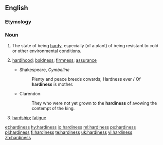 ==English==

===Etymology===
{{suffix|hardy|ness|lang=en}}

===Noun===
{{wikipedia|hardiness (plants)}}
{{en-noun|~|es}}

# The state of being [[hardy]], especially (of a plant) of being resistant to cold or other environmental conditions.
# {{context|obsolete|lang=en}} [[hardihood]]; [[boldness]]; [[firmness]]; [[assurance]]
#* Shakespeare, ''Cymbeline''
#*: Plenty and peace breeds cowards; Hardness ever / Of '''hardiness''' is mother.
#* Clarendon
#*: They who were not yet grown to the '''hardiness''' of avowing the contempt of the king.
# {{context|obsolete|lang=en}} [[hardship]]; [[fatigue]]
#: {{rfquotek|Spenser}}

[[et:hardiness]]
[[hy:hardiness]]
[[io:hardiness]]
[[ml:hardiness]]
[[ps:hardiness]]
[[pl:hardiness]]
[[fi:hardiness]]
[[te:hardiness]]
[[uk:hardiness]]
[[vi:hardiness]]
[[zh:hardiness]]